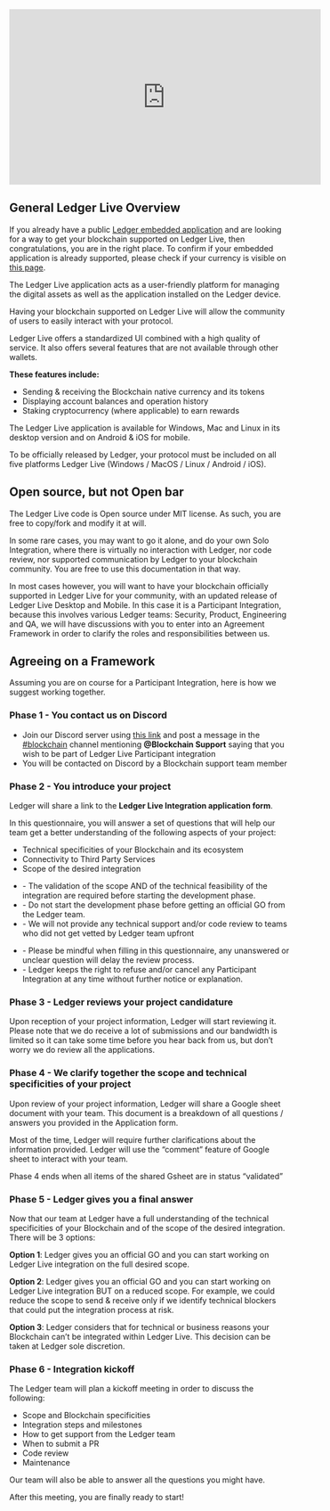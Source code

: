 
<div class="uk-text-center">
    <iframe width="560" height="315" src="https://www.youtube-nocookie.com/embed/zEYnDHh5NRM" title="YouTube video player" frameborder="0" allow="accelerometer; autoplay; clipboard-write; encrypted-media; gyroscope; picture-in-picture" allowfullscreen></iframe>
</div>

## General Ledger Live Overview

If you already have a public [Ledger embedded application](https://developers.ledger.com/docs/embedded-app/introduction/) and are looking for a way to get your blockchain supported on Ledger Live, then congratulations, you are in the right place. To confirm if your embedded application is already supported, please check if your currency is visible on [this page](https://www.ledger.com/supported-crypto-assets/).

The Ledger Live application acts as a user-friendly platform for managing the digital assets as well as the application installed on the Ledger device.

Having your blockchain supported on Ledger Live will allow the community of users to easily interact with your protocol.

Ledger Live offers a standardized UI combined with a high quality of service. It also offers several features that are not available through other wallets.

**These features include:**
- Sending & receiving the Blockchain native currency and its tokens
- Displaying account balances and operation history
- Staking cryptocurrency (where applicable) to earn rewards

The Ledger Live application is available for Windows, Mac and Linux in its desktop version and on Android & iOS for mobile.

To be officially released by Ledger, your protocol must be included on all five platforms Ledger Live (Windows / MacOS / Linux / Android / iOS).


## Open source, but not Open bar

The Ledger Live code is Open source under MIT license. As such, you are free to copy/fork and modify it at will.

In some rare cases, you may want to go it alone, and do your own Solo Integration, where there is virtually no interaction with Ledger, nor code review, nor supported communication by Ledger to your blockchain community. You are free to use this documentation in that way.

In most cases however, you will want to have your blockchain officially supported in Ledger Live for your community, with an updated release of Ledger Live Desktop and Mobile. In this case it is a Participant Integration, because this involves various Ledger teams: Security, Product, Engineering and QA, we will have discussions with you to enter into an Agreement Framework in order to clarify the roles and responsibilities between us.


## Agreeing on a Framework

Assuming you are on course for a Participant Integration, here is how we suggest working together.

### Phase 1 - You contact us on Discord

- Join our Discord server using [this link](https://developers.ledger.com/discord/) and post a message in the [#blockchain](https://discord.com/channels/885256081289379850/907623688759803935) channel mentioning **@Blockchain Support** saying that you wish to be part of Ledger Live Participant integration
- You will be contacted on Discord by a Blockchain support team member


### Phase 2 - You introduce your project

Ledger will share a link to the **Ledger Live Integration application form**.

In this questionnaire, you will answer a set of questions that will help our team get a better understanding of the following aspects of your project:
- Technical specificities of your Blockchain and its ecosystem
- Connectivity to Third Party Services
- Scope of the desired integration

<Callout type="warning" emoji="⚠️">
    <ul>
        <li>- The validation of the scope AND of the technical feasibility of the integration are required before starting the development phase.</li>
        <li>- Do not start the development phase before getting an official GO from the Ledger team.</li>
        <li>- We will not provide any technical support and/or code review to teams who did not get vetted by Ledger team upfront</li>
    </ul>
</Callout>


<Callout type="info" emoji="👉">
    <ul>
        <li>- Please be mindful when filling in this questionnaire, any unanswered or unclear question will delay the review process.</li>
        <li>- Ledger keeps the right to refuse and/or cancel any Participant Integration at any time without further notice or explanation.</li>
    </ul>
</Callout>

### Phase 3 - Ledger reviews your project candidature


Upon reception of your project information, Ledger will start reviewing it. 
Please note that we do receive a lot of submissions and our bandwidth is limited so it can take some time before you hear back from us, but don’t worry we do review all the applications. 


### Phase 4 - We clarify together the scope and technical specificities of your project

Upon review of your project information, Ledger will share a Google sheet document with your team.
This document is a breakdown of all questions / answers you provided in the Application form.

Most of the time, Ledger will require further clarifications about the information provided.
Ledger will use the “comment” feature of Google sheet to interact with your team.

Phase 4 ends when all items of the shared Gsheet are in status “validated”

### Phase 5 - Ledger gives you a final answer

Now that our team at Ledger have a full understanding of the technical specificities of your Blockchain and of the scope of the desired integration. There will be 3 options: 

**Option 1**: Ledger gives you an official GO and you can start working on Ledger Live integration on the full desired scope.

**Option 2**: Ledger gives you an official GO and you can start working on Ledger Live integration BUT on a reduced scope. 
For example, we could reduce the scope to send & receive only if we identify technical blockers that could put the integration process at risk. 

**Option 3**: Ledger considers that for technical or business reasons your Blockchain can’t be integrated within Ledger Live. 
This decision can be taken at Ledger sole discretion.


### Phase 6 - Integration kickoff

The Ledger team will plan a kickoff meeting in order to discuss the following:

- Scope and Blockchain specificities
- Integration steps and milestones
- How to get support from the Ledger team
- When to submit a PR
- Code review
- Maintenance

Our team will also be able to answer all the questions you might have. 

After this meeting, you are finally ready to start! 
